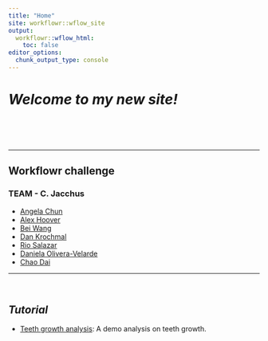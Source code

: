 ```yaml
---
title: "Home"
site: workflowr::wflow_site
output:
  workflowr::wflow_html:
    toc: false
editor_options:
  chunk_output_type: console
---
```


# *Welcome to my new site!*

<br><br><br>

---

## **Workflowr challenge**

### TEAM - C. Jacchus

* [Angela Chun](https://kkanga01.github.io/myproject/) 
* [Alex Hoover](https://rsalazar2.github.io/myproject/)
* [Bei Wang](https://google.com)
* [Dan Krochmal](http://google.com)
* [Rio Salazar](http://google.com)
* [Daniela Olivera-Velarde](http://google.com)
* [Chao Dai](https://daiuc.github.io/workflowr_project)


---

<br>

## *Tutorial* 


* [Teeth growth analysis](teeth.html): A demo analysis on teeth growth.
